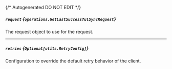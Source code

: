 {/* Autogenerated DO NOT EDIT  */}

##### `request` *{`operations.GetLastSuccessfulSyncRequest`}*
The request object to use for the request.
<Collapsible openLabel={Labels.showProperties} closeLabel={Labels.hideProperties}>
    <GetLastSuccessfulSyncRequest/>
</Collapsible>

---
##### `retries` *{`Optional[utils.RetryConfig]`}*
Configuration to override the default retry behavior of the client.
<Collapsible openLabel={Labels.showProperties} closeLabel={Labels.hideProperties}>
    <Retryconfig/>
</Collapsible>


